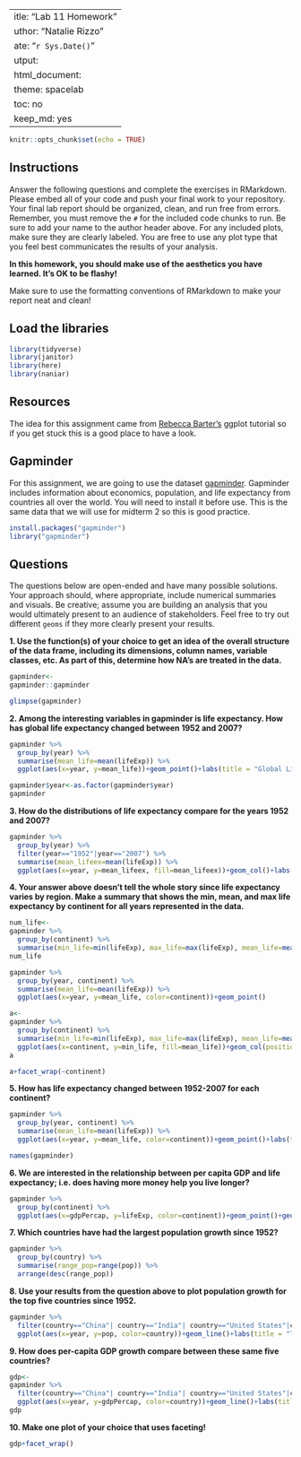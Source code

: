  ---
title: "Lab 11 Homework"
author: "Natalie Rizzo"
date: "`r Sys.Date()`"
output:
  html_document:
    theme: spacelab
    toc: no
    keep_md: yes
---

```r
knitr::opts_chunk$set(echo = TRUE)
```

## Instructions
Answer the following questions and complete the exercises in RMarkdown. Please embed all of your code and push your final work to your repository. Your final lab report should be organized, clean, and run free from errors. Remember, you must remove the `#` for the included code chunks to run. Be sure to add your name to the author header above. For any included plots, make sure they are clearly labeled. You are free to use any plot type that you feel best communicates the results of your analysis.  

**In this homework, you should make use of the aesthetics you have learned. It's OK to be flashy!**

Make sure to use the formatting conventions of RMarkdown to make your report neat and clean!  

## Load the libraries
```r
library(tidyverse)
library(janitor)
library(here)
library(naniar)
``` 

## Resources
The idea for this assignment came from [Rebecca Barter's](http://www.rebeccabarter.com/blog/2017-11-17-ggplot2_tutorial/) ggplot tutorial so if you get stuck this is a good place to have a look.  

## Gapminder
For this assignment, we are going to use the dataset [gapminder](https://cran.r-project.org/web/packages/gapminder/index.html). Gapminder includes information about economics, population, and life expectancy from countries all over the world. You will need to install it before use. This is the same data that we will use for midterm 2 so this is good practice.
```r
install.packages("gapminder")
library("gapminder")
```

## Questions
The questions below are open-ended and have many possible solutions. Your approach should, where appropriate, include numerical summaries and visuals. Be creative; assume you are building an analysis that you would ultimately present to an audience of stakeholders. Feel free to try out different `geoms` if they more clearly present your results.  

**1. Use the function(s) of your choice to get an idea of the overall structure of the data frame, including its dimensions, column names, variable classes, etc. As part of this, determine how NA's are treated in the data.**  
```r
gapminder<-
gapminder::gapminder
```

```r
glimpse(gapminder)
```

**2. Among the interesting variables in gapminder is life expectancy. How has global life expectancy changed between 1952 and 2007?**
```r
gapminder %>% 
  group_by(year) %>% 
  summarise(mean_life=mean(lifeExp)) %>% 
  ggplot(aes(x=year, y=mean_life))+geom_point()+labs(title = "Global Life Expectancy Over the Years 1957-2007")+theme_clean()
```
```r
gapminder$year<-as.factor(gapminder$year)
gapminder
```

**3. How do the distributions of life expectancy compare for the years 1952 and 2007?**
```r
gapminder %>% 
  group_by(year) %>% 
  filter(year=="1952"|year=="2007") %>% 
  summarise(mean_lifeex=mean(lifeExp)) %>% 
  ggplot(aes(x=year, y=mean_lifeex, fill=mean_lifeex))+geom_col()+labs(title = "Global Mean Life Expectancy in 1952 versus 2007", x="Year", y="Mean Life (years)")
```

**4. Your answer above doesn't tell the whole story since life expectancy varies by region. Make a summary that shows the min, mean, and max life expectancy by continent for all years represented in the data.**
```r
num_life<-
gapminder %>%
  group_by(continent) %>% 
  summarise(min_life=min(lifeExp), max_life=max(lifeExp), mean_life=mean(lifeExp)) 
num_life
```
```r
gapminder %>%
  group_by(year, continent) %>% 
  summarise(mean_life=mean(lifeExp)) %>% 
  ggplot(aes(x=year, y=mean_life, color=continent))+geom_point()
```


```r
a<-
gapminder %>%
  group_by(continent) %>% 
  summarise(min_life=min(lifeExp), max_life=max(lifeExp), mean_life=mean(lifeExp)) %>% 
  ggplot(aes(x=continent, y=min_life, fill=mean_life))+geom_col(position = position_dodge())
a
```
```r
a+facet_wrap(~continent)
```


**5. How has life expectancy changed between 1952-2007 for each continent?**
```r
gapminder %>% 
  group_by(year, continent) %>% 
  summarise(mean_life=mean(lifeExp)) %>% 
  ggplot(aes(x=year, y=mean_life, color=continent))+geom_point()+labs(title = "Life Expectancy Over the Years 1957-2007")+theme_clean()
```
```r
names(gapminder)
```

**6. We are interested in the relationship between per capita GDP and life expectancy; i.e. does having more money help you live longer?**
```r
gapminder %>%
  group_by(continent) %>% 
  ggplot(aes(x=gdpPercap, y=lifeExp, color=continent))+geom_point()+geom_jitter()+labs(title = "Life Expectancy in Terms of GDP per Capita")
```

**7. Which countries have had the largest population growth since 1952?**
```r
gapminder %>%
  group_by(country) %>% 
  summarise(range_pop=range(pop)) %>% 
  arrange(desc(range_pop))
```

**8. Use your results from the question above to plot population growth for the top five countries since 1952.**
```r
gapminder %>%
  filter(country=="China"| country=="India"| country=="United States"|country=="Indonesia"| country=="Brazil") %>% 
  ggplot(aes(x=year, y=pop, color=country))+geom_line()+labs(title = "Top 5 Population Growth Countries from 1952-2002")
```

**9. How does per-capita GDP growth compare between these same five countries?**
```r
gdp<-
gapminder %>%
  filter(country=="China"| country=="India"| country=="United States"|country=="Indonesia"| country=="Brazil") %>% 
  ggplot(aes(x=year, y=gdpPercap, color=country))+geom_line()+labs(title = "Top 5 Population Growth Countries from 1952-2002")
gdp
```

**10. Make one plot of your choice that uses faceting!**
```r
gdp+facet_wrap()
```
